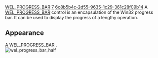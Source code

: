 [[Property:title|WEL_PROGRESS_BAR]]
[[Property:weight|7]]
[[Property:uuid|6c8b5b4c-2d55-9635-1c29-361c28f09b14]]
A [[ref:libraries/wel/reference/wel_progress_bar_chart|WEL_PROGRESS_BAR]]  control is an encapsulation of the Win32 progress bar. It can be used to display the progress of a lengthy operation. 

{{note|By specifying the style Pbs_vertical, the progress bar will be displayed vertically. }}

==Appearance==
A [[ref:libraries/wel/reference/wel_progress_bar_chart|WEL_PROGRESS_BAR]] . <br/>
[[Image:wel-progress-bar-half|wel_progress_bar_half]]  




